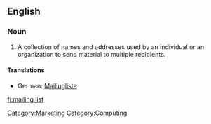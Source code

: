 ==English==
{{wikipedia}}
===Noun===
{{en-noun|sg=[[mailing]] [[list]]}}

# A collection of names and addresses used by an individual or an organization to send material to multiple recipients.

====Translations====
{{trans-top|collection of names and addresses}}
* German: [[Mailingliste]] {{f}}
{{trans-mid}}
{{trans-bottom}}

[[Category:Marketing]]
[[Category:Computing]]

[[fi:mailing list]]